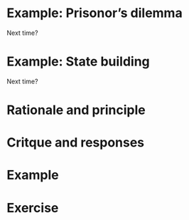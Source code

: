 # Example: Prisonor's dilemma

Next time?

# Example: State building

Next time?











# Rationale and principle

# Critque and responses

# Example

# Exercise

